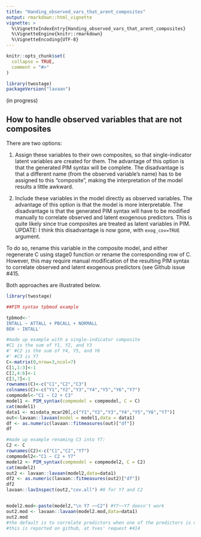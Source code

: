 ```yaml
---
title: "Handing_observed_vars_that_arent_composites"
output: rmarkdown::html_vignette
vignette: >
  %\VignetteIndexEntry{Handing_observed_vars_that_arent_composites}
  %\VignetteEngine{knitr::rmarkdown}
  %\VignetteEncoding{UTF-8}
---
```


```r
knitr::opts_chunk$set(
  collapse = TRUE,
  comment = "#>"
)
```

```r
library(twostage)
packageVersion("lavaan")
```
<!--#Note to self: use devtools::build_rmd("vignettes/my-vignette.Rmd") to render the #vignette. This builds your vignette against a (temporarily installed) development #version of your package. -->

(in progress)

## How to handle observed variables that are not composites

There are two options: 

1) Assign these variables to their own composites, so that single-indicator latent variables are created for them. The advantage of this option is that the generated PIM syntax will be complete. The disadvantage is that a different name (from the observed variable's name) has to be assigned to this "composite", making the interpretation of the model results a little awkward. 

2) Include these variables in the model directly as observed variables. The advantage of this option is that the model is more interpretable. The disadvantage is that the generated PIM syntax will have to be modified manually to correlate observed and latent exogenous predictors. This is quite likely since true composites are treated as latent variables in PIM. UPDATE: I think this disadvantage is now gone, with `exog_cov=TRUE` argument.

To do so, rename this variable in the composite model, and either regenerate C using stage0 function or rename the corresponding row of C. However, this may require manual modification of the resulting PIM syntax to correlate observed and latent exogenous predictors (see Github issue #415.

Both approaches are illustrated below. 

```r
library(twostage)

##PIM syntax tpbmod example

tpbmod<-'
INTALL ~ ATTALL + PBCALL + NORMALL
BEH ~ INTALL'

#made up example with a single-indicator composite
#C1 is the sum of Y1, Y2, and Y3
#' #C2 is the sum of Y4, Y5, and Y6
#' #C3 is Y7
C<-matrix(0,nrow=3,ncol=7)
C[1,1:3]<-1
C[2,4:6]<-1
C[3,7]<-1
rownames(C)<-c("C1","C2","C3")
colnames(C)<-c("Y1","Y2","Y3","Y4","Y5","Y6","Y7")
compmodel<-"C1 ~ C2 + C3"
model1 <- PIM_syntax(compmodel = compmodel, C = C)
cat(model1)
data1 <- misdata_mcar20[,c("Y1","Y2","Y3","Y4","Y5","Y6","Y7")]
out<-lavaan::lavaan(model = model1,data = data1)
df <- as.numeric(lavaan::fitmeasures(out)["df"])
df

#made up example renaming C3 into Y7:
C2 <- C
rownames(C2)<-c("C1","C2","Y7")
compmodel2<-"C1 ~ C2 + Y7"
model2 <- PIM_syntax(compmodel = compmodel2, C = C2)
cat(model2)
out2 <- lavaan::lavaan(model2,data=data1) 
df2 <- as.numeric(lavaan::fitmeasures(out2)["df"])
df2
lavaan::lavInspect(out2,"cov.all") #0 for Y7 and C2


model2.mod<-paste(model2,"\n Y7 ~~C2") #Y7~~Y7 doesn't work
out2.mod <- lavaan::lavaan(model2.mod,data=data1)
out2.mod
#the default is to correlate predictors when one of the predictors is observed
#this is reported on github, at Yves' request #414

```

<!-- Note to self: I just realized that this function has no option for excluding
observed variables that are not composites, if they appear in the composites model. 
However, if they are observed variables, they will also be in the dataset, so they can
be assigned to their own `composite`. But the user may feed only a subportion 
of the data that truly are components: we need to have informative messages 
to guide all this.-->   
